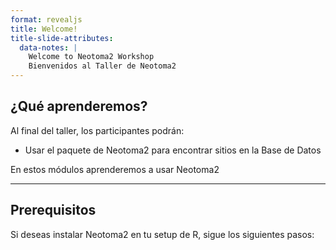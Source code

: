 ```yaml
---
format: revealjs
title: Welcome!
title-slide-attributes:
  data-notes: |
    Welcome to Neotoma2 Workshop
    Bienvenidos al Taller de Neotoma2
---
```


## ¿Qué aprenderemos?

Al final del taller, los participantes podrán:

- Usar el paquete de Neotoma2 para encontrar sitios en la Base de Datos

::: {.notes}
En estos módulos aprenderemos a usar Neotoma2
:::

---

## Prerequisitos

Si deseas instalar Neotoma2 en tu setup de R, sigue los siguientes pasos:
